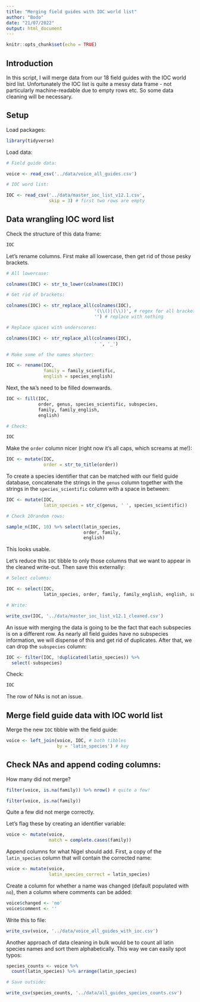 ```yaml
---
title: "Merging field guides with IOC world list"
author: "Bodo"
date: "21/07/2022"
output: html_document
---
```


```r
knitr::opts_chunk$set(echo = TRUE)
```

## Introduction

In this script, I will merge data from our 18 field guides with the IOC world bird list. Unfortunately the IOC list is quite a messy data frame - not particularly machine-readable due to empty rows etc. So some data cleaning will be necessary.

## Setup

Load packages:

```r
library(tidyverse)
```

Load data:

```r
# Field guide data:

voice <- read_csv('../data/voice_all_guides.csv')

# IOC word list:

IOC <- read_csv('../data/master_ioc_list_v12.1.csv',
                skip = 3) # first two rows are empty
```

## Data wrangling IOC word list

Check the structure of this data frame:

```r
IOC
```

Let's rename columns. First make all lowercase, then get rid of those pesky brackets.

```r
# All lowercase:

colnames(IOC) <- str_to_lower(colnames(IOC))

# Get rid of brackets:

colnames(IOC) <- str_replace_all(colnames(IOC),
                                 '(\\()|(\\))', # regex for all brackets
                                 '') # replace with nothing

# Replace spaces with underscores:

colnames(IOC) <- str_replace_all(colnames(IOC),
                                 ' ', '_')

# Make some of the names shorter:

IOC <- rename(IOC,
              family = family_scientific,
              english = species_english)
```

Next, the `NA`'s need to be filled downwards.

```r
IOC <- fill(IOC,
            order, genus, species_scientific, subspecies,
            family, family_english,
            english)

# Check:

IOC
```

Make the `order` column nicer (right now it's all caps, which screams at me!):

```r
IOC <- mutate(IOC,
              order = str_to_title(order))
```


To create a species identifier that can be matched with our field guide database, concatenate the strings in the `genus` column together with the strings in the `species_scientific` column with a space in between:

```r
IOC <- mutate(IOC,
              latin_species = str_c(genus, ' ', species_scientific))

# Check 10random rows:

sample_n(IOC, 10) %>% select(latin_species,
                             order, family,
                             english)
```

This looks usable.

Let's reduce this `IOC` tibble to only those columns that we want to appear in the cleaned write-out. Then save this externally:

```r
# Select columns:

IOC <- select(IOC,
              latin_species, order, family, family_english, english, subspecies)

# Write:

write_csv(IOC, '../data/master_ioc_list_v12.1_cleaned.csv')
```

An issue with merging the data is going to be the fact that each subspecies is on a different row. As nearly all field guides have no subspecies information, we will dispense of this and get rid of duplicates. After that, we can drop the `subspecies` column:

```r
IOC <- filter(IOC, !duplicated(latin_species)) %>% 
  select(-subspecies)
```

Check:

```r
IOC
```

The row of NAs is not an issue.

## Merge field guide data with IOC world list

Merge the new `IOC` tibble with the field guide:

```r
voice <- left_join(voice, IOC, # both tibbles
                   by = 'latin_species') # key
```

## Check NAs and append coding columns:

How many did not merge?

```r
filter(voice, is.na(family)) %>% nrow() # quite a few!

filter(voice, is.na(family))
```

Quite a few did not merge correctly.

Let's flag these by creating an identifier variable:

```r
voice <- mutate(voice,
                match = complete.cases(family))
```

Append columns for what Nigel should add. First, a copy of the `latin_species` column that will contain the corrected name:

```r
voice <- mutate(voice,
                latin_species_correct = latin_species)
```

Create a column for whether a name was changed (default populated with `no`), then a column where comments can be added:

```r
voice$changed <- 'no'
voice$comment <- ''
```

Write this to file:

```r
write_csv(voice, '../data/voice_all_guides_with_ioc.csv')
```

Another approach of data cleaning in bulk would be to count all latin species names and sort them alphabetically. This way we can easily spot typos:

```r
species_counts <- voice %>%
  count(latin_species) %>% arrange(latin_species)

# Save outside:

write_csv(species_counts, '../data/all_guides_species_counts.csv')
```






